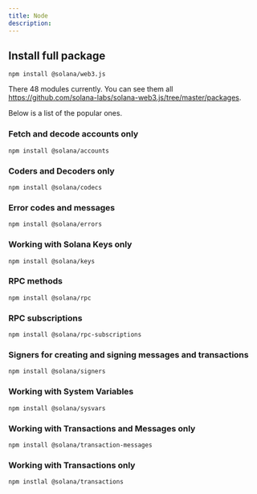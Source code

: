 ```yaml
---
title: Node
description: 
---
```


## Install full package
```
npm install @solana/web3.js
```

There 48 modules currently. You can see them all https://github.com/solana-labs/solana-web3.js/tree/master/packages. 

Below is a list of the popular ones.

### Fetch and decode accounts only
```
npm install @solana/accounts
```
### Coders and Decoders only
```
npm install @solana/codecs
```
### Error codes and messages
```
npm install @solana/errors
```
### Working with Solana Keys only
```
npm install @solana/keys
```
### RPC methods 
```
npm install @solana/rpc
```
### RPC subscriptions
```
npm install @solana/rpc-subscriptions
```
### Signers for creating and signing messages and transactions
```
npm install @solana/signers
```
### Working with System Variables
```
npm install @solana/sysvars
```
### Working with Transactions and Messages only
```
npm install @solana/transaction-messages
```
### Working with Transactions only
```
npm instlal @solana/transactions
```
